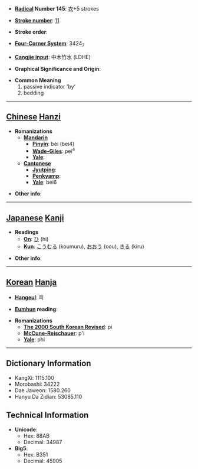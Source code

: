 * '''[[Wiktionary:Chinese radical index| Radical]] Number 145''': [[Wiktionary:Chinese radical index 衣|衣]]+5 strokes

* '''[[Wiktionary:Chinese total strokes index|Stroke number]]''': [[Wiktionary:Chinese total strokes index 11|11]]

* '''Stroke order''': 

* '''[[Wiktionary:Chinese four corner index|Four-Corner System]]''': 3424<sub>7</sub>

* '''[[Wiktionary:Chinese Cangjie index|Cangjie input]]''': 中木竹水 (LDHE)

* '''Graphical Significance and Origin''': 

* '''Common Meaning'''
*#passive indicator 'by'
*# bedding


----

== [[Chinese]] [[Hanzi]] ==

* '''Romanizations'''
** '''[[Mandarin]]'''
*** '''[[Pinyin]]''': bèi (bei4)
*** '''[[Wade-Giles]]''': pei<sup>4</sup>
*** '''[[Yale]]''': 
** '''[[Cantonese]]'''
*** '''[[Jyutping]]''':
*** '''[[Penkyamp]]''': 
*** '''[[Yale]]''': bei6

* '''Other info''': 

----

== [[Japanese]] [[Kanji]] ==

* '''Readings'''
** '''[[On]]''': [[ひ]] (hi)
** '''[[Kun]]''': [[こうむる]] (koumuru), [[おおう]] (oou), [[きる]] (kiru)

* '''Other info''':  

----

== [[Korean]] [[Hanja]] ==

* '''[[Hangeul]]''': 피

* '''[[Eumhun]] reading''': 

* '''Romanizations'''
** '''[[The 2000 South Korean Revised Romanization|The 2000 South Korean Revised]]''': pi
** '''[[McCune-Reischauer]]''': p'i
** '''[[Yale]]''': phi

----

== Dictionary Information ==

* KangXi: 1115.100
* Morobashi: 34222
* Dae Jaweon: 1580.260
* Hanyu Da Zidian: 53085.110

== Technical Information ==

* '''Unicode''':
** Hex: 88AB
** Decimal: 34987
* '''Big5''':
** Hex: B351
** Decimal: 45905